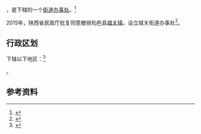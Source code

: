 {{中国乡级行政区|61/04/29/100/000}}

'''{{PAGENAMEBASE}}'''，是{{PRC admin/fullname|61/04/29/100/000|3}}下辖的一个[[街道办事处|街道办事处]]。<ref>{{PRC admin/ref sgc|{{PRC admin/parent|61/04/29/100/000}}}}</ref>

2015年，陕西省民政厅批复同意撤销旬邑县[[城关镇_(旬邑县)|城关镇]]，设立城关街道办事处<ref>{{Cite web |url=http://news.xinhuanet.com/local/2015-06/28/c_127959075.htm |title=陕西省民政厅关于陕西省乡镇行政区划调整的公告 |accessdate=2017-09-13 |archive-date=2017-09-13 |archive-url=https://web.archive.org/web/20170913183916/http://news.xinhuanet.com/local/2015-06/28/c_127959075.htm |dead-url=no }}</ref>。

== 行政区划 ==

{{PAGENAMEBASE}}下辖以下地区：<ref>{{PRC admin/ref sgc|61/04/29/100/000}}</ref>

{{PRC admin/children|61/04/29/100/000}}。

== 参考资料 ==

{{reflist}}

{{行政区划小作品}}
{{PRC admin/navcat|61/04/29/100/000}}